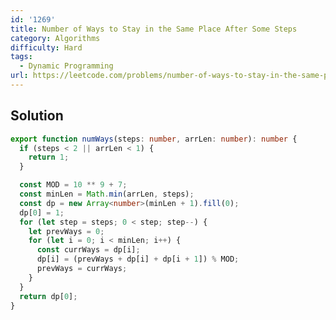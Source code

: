 ```yaml
---
id: '1269'
title: Number of Ways to Stay in the Same Place After Some Steps
category: Algorithms
difficulty: Hard
tags:
  - Dynamic Programming
url: https://leetcode.com/problems/number-of-ways-to-stay-in-the-same-place-after-some-steps
---
```


## Solution

```typescript showLineNumbers
export function numWays(steps: number, arrLen: number): number {
  if (steps < 2 || arrLen < 1) {
    return 1;
  }

  const MOD = 10 ** 9 + 7;
  const minLen = Math.min(arrLen, steps);
  const dp = new Array<number>(minLen + 1).fill(0);
  dp[0] = 1;
  for (let step = steps; 0 < step; step--) {
    let prevWays = 0;
    for (let i = 0; i < minLen; i++) {
      const currWays = dp[i];
      dp[i] = (prevWays + dp[i] + dp[i + 1]) % MOD;
      prevWays = currWays;
    }
  }
  return dp[0];
}
```
